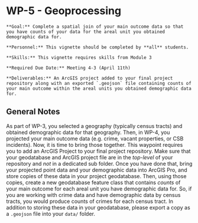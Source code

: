 # WP-5 - Geoprocessing

```block
**Goal:** Complete a spatial join of your main outcome data so that you have counts of your data for the areal unit you obtained demographic data for.
```

```block
**Personnel:** This vignette should be completed by **all** students. 
```

```block
**Skills:** This vignette requires skills from Module 3
```

```block
**Required Due Date:** Meeting 4-3 (April 11th) 
```

```block
**Deliverables:** An ArcGIS project added to your final project repository along with an exported `.geojson` file containing counts of your main outcome within the areal units you obtained demographic data for.
```

## General Notes
As part of WP-3, you selected a geography (typically census tracts) and obtained demographic data for that geography. Then, in WP-4, you projected your main outcome data (e.g. crime, vacant properties, or CSB incidents). Now, it is time to bring those together. This waypoint requires you to add an ArcGIS Project to your final project repository. Make sure that your geodatabase and ArcGIS project file are in the *top-level* of your repository and *not* in a dedicated sub folder. Once you have done that, bring your projected point data and your demographic data into ArcGIS Pro, and store copies of these data in your project geodatabase. Then, using those copies, create a new geodatabase feature class that contains *counts* of your main outcome for each areal unit you have demographic data for. So, if you are working with crime data and have demographic data by census tracts, you would produce counts of crimes for each census tract. In addition to storing these data in your geodatabase, please export a copy as a `.geojson` file into your `data/` folder.